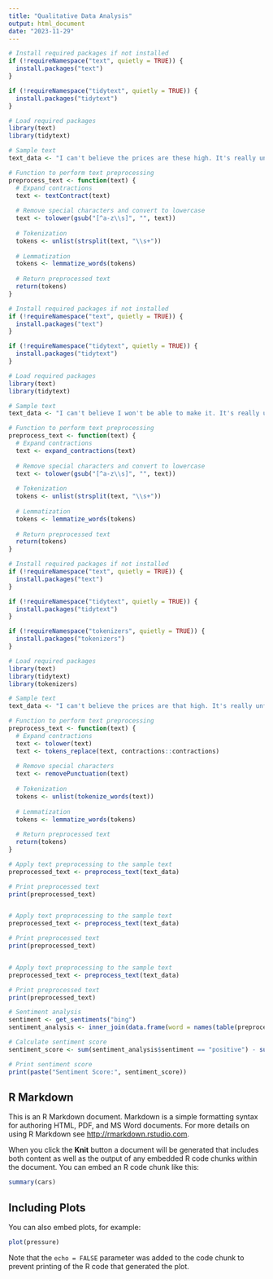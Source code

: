 ```yaml
---
title: "Qualitative Data Analysis"
output: html_document
date: "2023-11-29"
---
```



```r
# Install required packages if not installed
if (!requireNamespace("text", quietly = TRUE)) {
  install.packages("text")
}

if (!requireNamespace("tidytext", quietly = TRUE)) {
  install.packages("tidytext")
}

# Load required packages
library(text)
library(tidytext)

# Sample text
text_data <- "I can't believe the prices are these high. It's really unfortunate!"

# Function to perform text preprocessing
preprocess_text <- function(text) {
  # Expand contractions
  text <- textContract(text)
  
  # Remove special characters and convert to lowercase
  text <- tolower(gsub("[^a-z\\s]", "", text))
  
  # Tokenization
  tokens <- unlist(strsplit(text, "\\s+"))
  
  # Lemmatization
  tokens <- lemmatize_words(tokens)
  
  # Return preprocessed text
  return(tokens)
}

# Install required packages if not installed
if (!requireNamespace("text", quietly = TRUE)) {
  install.packages("text")
}

if (!requireNamespace("tidytext", quietly = TRUE)) {
  install.packages("tidytext")
}

# Load required packages
library(text)
library(tidytext)

# Sample text
text_data <- "I can't believe I won't be able to make it. It's really unfortunate!"

# Function to perform text preprocessing
preprocess_text <- function(text) {
  # Expand contractions
  text <- expand_contractions(text)
  
  # Remove special characters and convert to lowercase
  text <- tolower(gsub("[^a-z\\s]", "", text))
  
  # Tokenization
  tokens <- unlist(strsplit(text, "\\s+"))
  
  # Lemmatization
  tokens <- lemmatize_words(tokens)
  
  # Return preprocessed text
  return(tokens)
}

# Install required packages if not installed
if (!requireNamespace("text", quietly = TRUE)) {
  install.packages("text")
}

if (!requireNamespace("tidytext", quietly = TRUE)) {
  install.packages("tidytext")
}

if (!requireNamespace("tokenizers", quietly = TRUE)) {
  install.packages("tokenizers")
}

# Load required packages
library(text)
library(tidytext)
library(tokenizers)

# Sample text
text_data <- "I can't believe the prices are that high. It's really unfortunate!"

# Function to perform text preprocessing
preprocess_text <- function(text) {
  # Expand contractions
  text <- tolower(text)
  text <- tokens_replace(text, contractions::contractions)
  
  # Remove special characters
  text <- removePunctuation(text)
  
  # Tokenization
  tokens <- unlist(tokenize_words(text))
  
  # Lemmatization
  tokens <- lemmatize_words(tokens)
  
  # Return preprocessed text
  return(tokens)
}

# Apply text preprocessing to the sample text
preprocessed_text <- preprocess_text(text_data)

# Print preprocessed text
print(preprocessed_text)


# Apply text preprocessing to the sample text
preprocessed_text <- preprocess_text(text_data)

# Print preprocessed text
print(preprocessed_text)


# Apply text preprocessing to the sample text
preprocessed_text <- preprocess_text(text_data)

# Print preprocessed text
print(preprocessed_text)

# Sentiment analysis
sentiment <- get_sentiments("bing")
sentiment_analysis <- inner_join(data.frame(word = names(table(preprocessed_text))), sentiment)

# Calculate sentiment score
sentiment_score <- sum(sentiment_analysis$sentiment == "positive") - sum(sentiment_analysis$sentiment == "negative")

# Print sentiment score
print(paste("Sentiment Score:", sentiment_score))

```

## R Markdown

This is an R Markdown document. Markdown is a simple formatting syntax for authoring HTML, PDF, and MS Word documents. For more details on using R Markdown see <http://rmarkdown.rstudio.com>.

When you click the **Knit** button a document will be generated that includes both content as well as the output of any embedded R code chunks within the document. You can embed an R code chunk like this:

```r
summary(cars)
```

## Including Plots

You can also embed plots, for example:

```r
plot(pressure)
```

Note that the `echo = FALSE` parameter was added to the code chunk to prevent printing of the R code that generated the plot.

